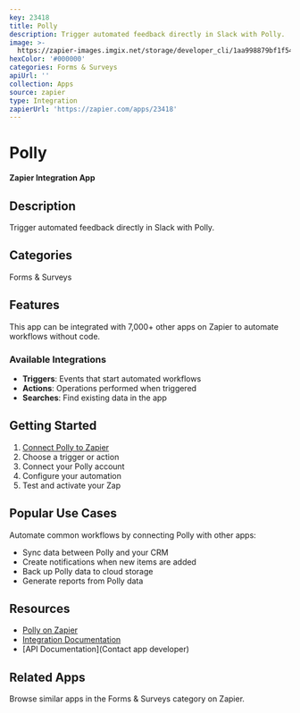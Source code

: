 ```yaml
---
key: 23418
title: Polly
description: Trigger automated feedback directly in Slack with Polly.
image: >-
  https://zapier-images.imgix.net/storage/developer_cli/1aa998879bf1f54e5e3e9baee29e18b2.png?auto=format%2Ccompress&ixlib=python-3.0.0&q=50
hexColor: '#000000'
categories: Forms & Surveys
apiUrl: ''
collection: Apps
source: zapier
type: Integration
zapierUrl: 'https://zapier.com/apps/23418'
---
```

# Polly

**Zapier Integration App**

## Description

Trigger automated feedback directly in Slack with Polly.

## Categories

Forms & Surveys

## Features

This app can be integrated with 7,000+ other apps on Zapier to automate workflows without code.

### Available Integrations

- **Triggers**: Events that start automated workflows
- **Actions**: Operations performed when triggered
- **Searches**: Find existing data in the app

## Getting Started

1. [Connect Polly to Zapier](https://zapier.com/apps/23418)
2. Choose a trigger or action
3. Connect your Polly account
4. Configure your automation
5. Test and activate your Zap

## Popular Use Cases

Automate common workflows by connecting Polly with other apps:

- Sync data between Polly and your CRM
- Create notifications when new items are added
- Back up Polly data to cloud storage
- Generate reports from Polly data

## Resources

- [Polly on Zapier](https://zapier.com/apps/23418)
- [Integration Documentation](https://zapier.com/apps/23418/integrations)
- [API Documentation](Contact app developer)

## Related Apps

Browse similar apps in the Forms & Surveys category on Zapier.
